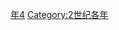 {{Catnav|頁面分類|历史|歷史時代|年|2世纪各年}}

{{catmore}}
{{Commons category|194}}

[[Category:190年代|年4]]
[[Category:2世纪各年|Category:2世纪各年]]